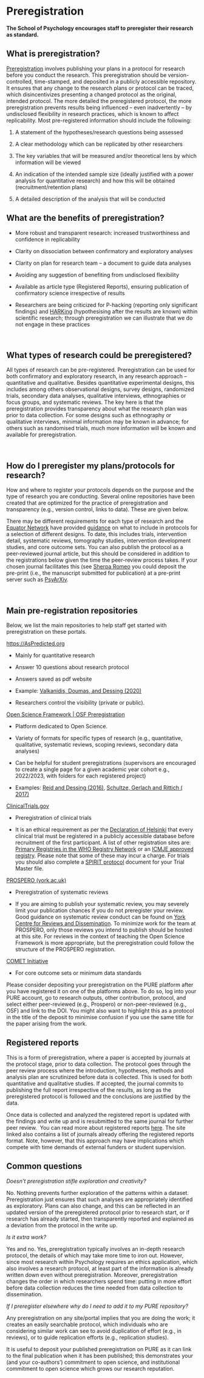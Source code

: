 # Preregistration {#Preregistration}

**The School of Psychology encourages staff to preregister their research as standard.** 


## What is preregistration? 

[Preregistration](https://www.pnas.org/doi/10.1073/pnas.1708274114) involves publishing your plans in a protocol for research before you conduct the research. This preregistration should be version-controlled, time-stamped, and deposited in a publicly accessible repository. It ensures that any change to the research plans or protocol can be traced, which disincentivizes presenting a changed protocol as the original, intended protocol. The more detailed the preregistered protocol, the more preregistration prevents results being influenced -- even inadvertently -- by undisclosed flexibility in research practices, which is known to affect replicability. Most pre-registered information should include the following: 

1.  A statement of the hypotheses/research questions being assessed 

<!-- -->

2.  A clear methodology which can be replicated by other researchers 

<!-- -->

3.  The key variables that will be measured and/or theoretical lens by which information will be viewed 

<!-- -->

4.  An indication of the intended sample size (ideally justified with a power analysis for quantitative research) and how this will be obtained (recruitment/retention plans) 

<!-- -->

5.  A detailed description of the analysis that will be conducted 

<!-- -->

## What are the benefits of preregistration? 

-   More robust and transparent research: increased trustworthiness and confidence in replicability  

-   Clarity on dissociation between confirmatory and exploratory analyses   

-   Clarity on plan for research team -- a document to guide data analyses  

<!-- -->

-   Avoiding any suggestion of benefiting from undisclosed flexibility  

-   Available as article type (Registered Reports), ensuring publication of confirmatory science irrespective of results  

-   Researchers are being criticized for P-hacking (reporting only significant findings) and [HARKing](https://journals.sagepub.com/doi/10.1207/s15327957pspr0203_4) (hypothesising after the results are known) within scientific research; through preregistration we can illustrate that we do not engage in these practices 

 

## What types of research could be preregistered? 

All types of research can be pre-registered. Preregistration can be used for both confirmatory and exploratory research, in any research approach -- quantitative and qualitative. Besides quantitative experimental designs, this includes among others observational designs, survey designs, randomized trials, secondary data analyses, qualitative interviews, ethnographies or focus groups, and systematic reviews. The key here is that the preregistration provides transparency about what the research plan was prior to data collection. For some designs such as ethnography or qualitative interviews, minimal information may be known in advance; for others such as randomised trials, much more information will be known and available for preregistration. 

 

## How do I preregister my plans/protocols for research? 

How and where to register your protocols depends on the purpose and the type of research you are conducting. Several online repositories have been created that are optimized for the practice of preregistration and transparency (e.g., version control, links to data). These are given below. 

There may be different requirements for each type of research and the [Equator Network](https://www.equator-network.org/) have provided [guidance](https://www.equator-network.org/?post_type=eq_guidelines&eq_guidelines_study_design=study-protocols&eq_guidelines_clinical_specialty=0&eq_guidelines_report_section=0&s=+) on what to include in protocols for a selection of different designs. To date, this includes trials, intervention detail, systematic reviews, tomography studies, intervention development studies, and core outcome sets. You can also publish the protocol as a peer-reviewed journal article, but this should be considered in addition to the registrations below given the time the peer-review process takes. If your chosen journal facilitates this (see [Sherpa Romeo](https://v2.sherpa.ac.uk/romeo/) you could deposit the pre-print (i.e., the manuscript submitted for publication) at a pre-print server such as [PsyArXiv](https://psyarxiv.com/).  

 

## Main pre-registration repositories 

Below, we list the main repositories to help staff get started with preregistration on these portals. 

[https://AsPredicted.org](https://aspredicted.org/) 

-   Mainly for quantitative research 

-   Answer 10 questions about research protocol 

<!-- -->

-   Answers saved as pdf website 

-   Example: [Valkanidis, Doumas, and Dessing (2020)](https://aspredicted.org/p6956.pdf) 

-   Researchers control the visibility (private or public). 

[Open Science Framework \| OSF Preregistration](https://osf.io/prereg/) 

-   Platform dedicated to Open Science. 

<!-- -->

-   Variety of formats for specific types of research (e.g., quantitative, qualitative, systematic reviews, scoping reviews, secondary data analyses) 

-   Can be helpful for student preregistrations (supervisors are encouraged to create a single page for a given academic year cohort e.g., 2022/2023, with folders for each registered project) 

-   Examples: [Reid and Dessing (2016)](https://osf.io/sqh36), [Schultze, Gerlach and Rittich ( 2017)](https://osf.io/xvhgg/)

[ClinicalTrials.gov](https://clinicaltrials.gov/) 

-   Preregistration of clinical trials 

-   It is an ethical requirement as per the [Declaration of Helsinki](http://www.wma.net/en/30publications/10policies/b3/) that every clinical trial must be registered in a publicly accessible database before recruitment of the first participant. A list of other registration sites are: [Primary Registries in the WHO Registry Network](https://www.who.int/ictrp/network/primary/en/) or an [ICMJE approved registry](http://www.icmje.org/about-icmje/faqs/clinical-trials-registration/). Please note that some of these may incur a charge. For trials you should also complete a [SPIRIT protocol](https://www.equator-network.org/reporting-guidelines/spirit-2013-statement-defining-standard-protocol-items-for-clinical-trials/) document for your Trial Master file. 

[PROSPERO (york.ac.uk)](https://www.crd.york.ac.uk/prospero/) 

-   Preregistration of systematic reviews 

<!-- -->

-   If you are aiming to publish your systematic review, you may severely limit your publication chances if you do not preregister your review. Good guidance on systematic review conduct can be found on [York Centre for Reviews and Dissemination](https://www.york.ac.uk/media/crd/Systematic_Reviews.pdf). To minimize work for the team at PROSPERO, only those reviews you intend to publish should be hosted at this site. For reviews in the context of teaching the Open Science Framework is more appropriate, but the preregistration could follow the structure of the PROSPERO registration.  

[COMET Initiative](https://www.comet-initiative.org/) 

-   For core outcome sets or minimum data standards 

Please consider depositing your preregistration on the PURE platform after you have registered it on one of the platforms above. To do so, log into your PURE account, go to research outputs, other contribution, protocol, and select either peer-reviewed (e.g., Prospero) or non-peer-reviewed (e.g., OSF) and link to the DOI. You might also want to highlight this as a protocol in the title of the deposit to minimise confusion if you use the same title for the paper arising from the work. 

## Registered reports 

This is a form of preregistration, where a paper is accepted by journals at the protocol stage, prior to data collection. The protocol goes through the peer review process where the introduction, hypotheses, methods and analysis plan are scrutinized before data is collected. This is used for both quantitative and qualitative studies. If accepted, the journal commits to publishing the full report irrespective of the results, as long as the preregistered protocol is followed and the conclusions are justified by the data. 

Once data is collected and analyzed the registered report is updated with the findings and write up and is resubmitted to the same journal for further peer review.  You can read more about registered reports [here](https://cos.io/rr/). The site linked also contains a list of journals already offering the registered reports format. Note, however, that this approach may have implications which compete with time demands of external funders or student supervision. 

## Common questions 

*Doesn't preregistration stifle exploration and creativity?* 

No. Nothing prevents further exploration of the patterns within a dataset. Preregistration just ensures that such analyses are appropriately identified as exploratory. Plans can also change, and this can be reflected in an updated version of the preregistered protocol prior to research start, or if research has already started, then transparently reported and explained as a deviation from the protocol in the write up. 

*Is it extra work?* 

Yes and no. Yes, preregistration typically involves an in-depth research protocol, the details of which may take more time to iron out. However, since most research within Psychology requires an ethics application, which also involves a research protocol, at least part of the information is already written down even without preregistration. Moreover, preregistration changes the order in which researchers spend time: putting in more effort before data collection reduces the time needed from data collection to dissemination. 

*If I preregister elsewhere why do I need to add it to my PURE repository?* 

Any preregistration on any site/portal implies that you are doing the work; it creates an easily searchable protocol, which individuals who are considering similar work can see to avoid duplication of effort (e.g., in reviews), or to guide replication efforts (e.g., replication studies). 

It is useful to deposit your published preregistration on PURE as it can link to the final publication when it has been published; this demonstrates your (and your co-authors') commitment to open science, and institutional commitment to open science which grows our research reputation. 
